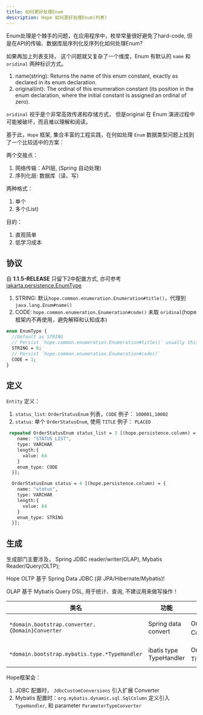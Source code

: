 ```yaml
---
title: 如何更好处理Enum
description: Hope 如何更好处理Enum(列表)
---
```




Enum处理是个棘手的问题，在应用程序中，枚举常量很好避免了hard-code, 但是在API的传输、数据库层序列化反序列化如何处理Enum?

如果再加上列表支持， 这个问题就又复杂了一个维度，Enum 有默认的 `name` 和 `oridinal` 两种标识方式。 

1. name(string): Returns the name of this enum constant, exactly as declared in its enum declaration.
2. original(int): The ordinal of this enumeration constant (its position in the enum declaration, where the initial constant is assigned an ordinal of zero).

`oridinal` 视乎是个非常高效传递和存储方式， 但是original 在 Enum 演进过程中可能被破坏，而且难以理解和阅读。

基于此，`Hope` 框架, 集合丰富的工程实践，在何如处理 `Enum` 数据类型问题上找到了一个比较适中的方案：

两个交接点：

1. 网络传输：API层, (Spring 自动处理)
2. 序列化层: 数据库（读、写）

两种格式：

1. 单个
2. 多个(List)

目的：

1. 直观简单
2. 低学习成本

## 协议

自 **1.1.5-RELEASE** 只留下2中配置方式, 亦可参考 [jakarta.persistence.EnumType](https://github.com/jakartaee/persistence/blob/master/api/src/main/java/jakarta/persistence/EnumType.java)

1. STRING: 默认`hope.common.enumeration.Enumeration#title()`，代理到 `java.lang.Enum#name()`
2. CODE: `hope.common.enumeration.Enumeration#code()`  未取 `oridinal`(hope框架内不再使用，避免解释和认知成本)

```protobuf
enum EnumType {
  //Default as STRING
  // Persist `hope.common.enumeration.Enumeration#title()` usually this will delegate to the `java.lang.Enum#name()`
  STRING = 0;
  // Persist `hope.common.enumeration.Enumeration#code()`
  CODE = 1;
}
```

## 定义

`Entity` 定义：

1. `status_list`:  `OrderStatusEnum` 列表，`CODE` 例子： `100001,10002`
2. `status`:  单个 `OrderStatusEnum`, 使用 `TITLE` 例子： `PLACED`

```protobuf
 repeated OrderStatusEnum status_list = 3 [(hope.persistence.column) = {
    name: "STATUS_LIST",
    type: VARCHAR
    length:{
      value: 64
    }
    enum_type: CODE
  }];

  OrderStatusEnum status = 4 [(hope.persistence.column) = {
    name: "status",
    type: VARCHAR
    length:{
      value: 64
    }
    enum_type: STRING
  }];
```

## 生成

生成部门主要涉及， Spring JDBC reader/writer(OLAP), Mybatis Reader/Query(OLTP);

<TipInfo>

  Hope OLTP 基于 Spring Data JDBC (非 JPA/Hibernate/Mybatis)!

  OLAP 基于 Mybatis Query DSL, 用于统计、查询, 不建议用来做写操作！
  
</TipInfo>


| 类名                                              | 功能                      | 包含类                                                                | 备注                     |
|-------------------------------------------------|-------------------------|--------------------------------------------------------------------|------------------------|
| `*domain.bootstrap.converter.{Domain}Converter` | Spring data convert     | OrderStatus(CodeListReaderConverter、CodeListWriterConverter、Title) | Spring JDBC 初始化注入      |
| `*domain.bootstrap.mybatis.type.*TypeHandler`   | ibatis type TypeHandler | OrderStatus(CodeListTypeHandler、TitleListTypeHandler、Title)        | Batis Column Converter |

Hope框架会：

1. JDBC 配置时， `JdbcCustomConversions` 引入扩展 Converter
2. Mybatis 配置时：`org.mybatis.dynamic.sql.SqlColumn` 定义引入 `TypeHandler`, 和 parameter `ParameterTypeConverter`
